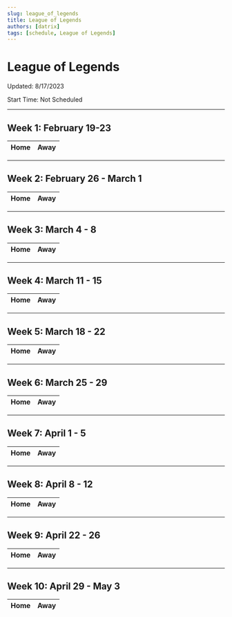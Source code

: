 ```yaml
---
slug: league_of_legends
title: League of Legends
authors: [datrix]
tags: [schedule, League of Legends]
---
```


# League of Legends

Updated: 8/17/2023

Start Time: Not Scheduled

---

## Week 1: February 19-23

| Home | Away |
|---|---|

---

## Week 2: February 26 - March 1

| Home | Away |
|---|---|

---

## Week 3: March 4 - 8

| Home | Away |
|---|---|

---

## Week 4: March 11 - 15

| Home | Away |
|---|---|

---

## Week 5: March 18 - 22

| Home | Away |
|---|---|

---

## Week 6: March 25 - 29

| Home | Away |
|---|---|

---

## Week 7: April 1 - 5

| Home | Away |
|---|---|

---

## Week 8: April 8 - 12

| Home | Away |
|---|---|

---

## Week 9: April 22 - 26

| Home | Away |
|---|---|

---

## Week 10: April 29 - May 3

| Home | Away |
|---|---|
